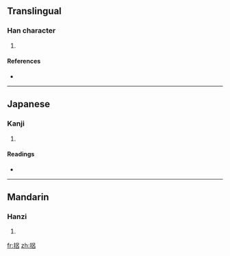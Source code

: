 ==Translingual==

===Han character===
{{Han char|rn=64|rad=手|as=07|sn=10|four=|canj=手口竹口 (QRHR), 手口口 (QRR)}}

# {{defn|Han|sort=手07}}

====References====
* {{Han ref|kx=0434.241|dkj=12172|hdz=31883.030|uh=635B|ud=25435}}

----

==Japanese==

===Kanji===
{{ja-kanji|grade=|rs=手07}}

# {{defn|Japanese}}

====Readings====
* {{ja-readings|on=[[りょ]] (ryo)|kun=[[とも]] (tomo)}}

----

==Mandarin==

===Hanzi===
{{cmn-hanzi|pin=[[lǚ]] ([[lü3]])|wg=lü<sup>3</sup>}}

# {{defn|Mandarin}}

[[fr:捛]]
[[zh:捛]]